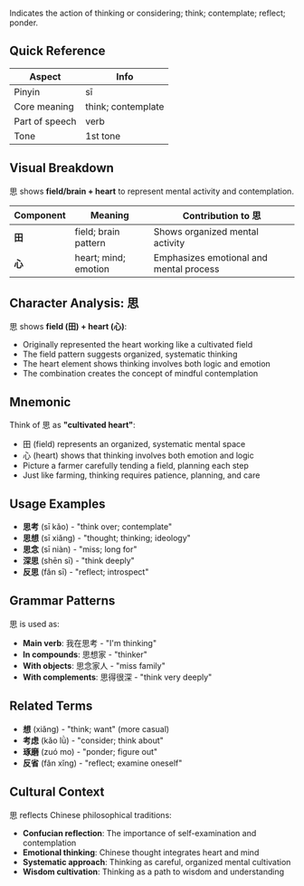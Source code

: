Indicates the action of thinking or considering; think; contemplate; reflect; ponder.

## Quick Reference

| Aspect         | Info               |
| -------------- | ------------------ |
| Pinyin         | sī                 |
| Core meaning   | think; contemplate |
| Part of speech | verb               |
| Tone           | 1st tone           |

## Visual Breakdown

思 shows **field/brain + heart** to represent mental activity and contemplation.

| Component | Meaning              | Contribution to 思                      |
| --------- | -------------------- | --------------------------------------- |
| **田**    | field; brain pattern | Shows organized mental activity         |
| **心**    | heart; mind; emotion | Emphasizes emotional and mental process |

## Character Analysis: 思

思 shows **field (田) + heart (心)**:

- Originally represented the heart working like a cultivated field
- The field pattern suggests organized, systematic thinking
- The heart element shows thinking involves both logic and emotion
- The combination creates the concept of mindful contemplation

## Mnemonic

Think of 思 as **"cultivated heart"**:

- 田 (field) represents an organized, systematic mental space
- 心 (heart) shows that thinking involves both emotion and logic
- Picture a farmer carefully tending a field, planning each step
- Just like farming, thinking requires patience, planning, and care

## Usage Examples

- **思考** (sī kǎo) - "think over; contemplate"
- **思想** (sī xiǎng) - "thought; thinking; ideology"
- **思念** (sī niàn) - "miss; long for"
- **深思** (shēn sī) - "think deeply"
- **反思** (fǎn sī) - "reflect; introspect"

## Grammar Patterns

思 is used as:

- **Main verb**: 我在思考 - "I'm thinking"
- **In compounds**: 思想家 - "thinker"
- **With objects**: 思念家人 - "miss family"
- **With complements**: 思得很深 - "think very deeply"

## Related Terms

- **想** (xiǎng) - "think; want" (more casual)
- **考虑** (kǎo lǜ) - "consider; think about"
- **琢磨** (zuó mo) - "ponder; figure out"
- **反省** (fǎn xǐng) - "reflect; examine oneself"

## Cultural Context

思 reflects Chinese philosophical traditions:

- **Confucian reflection**: The importance of self-examination and contemplation
- **Emotional thinking**: Chinese thought integrates heart and mind
- **Systematic approach**: Thinking as careful, organized mental cultivation
- **Wisdom cultivation**: Thinking as a path to wisdom and understanding
